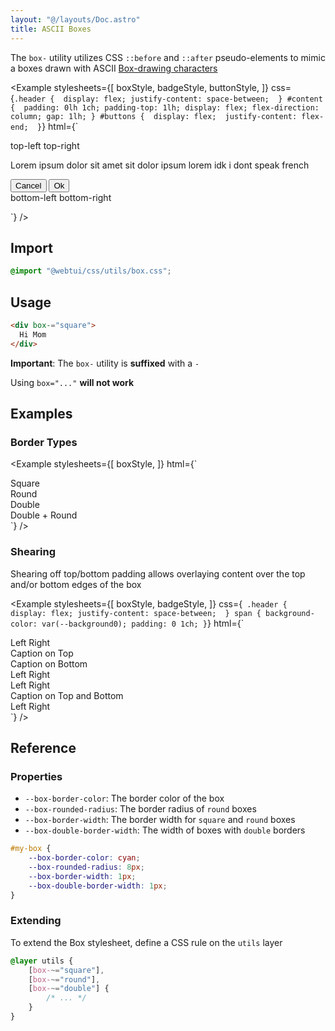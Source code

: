 ```yaml
---
layout: "@/layouts/Doc.astro"
title: ASCII Boxes
---
```



The `box-` utility utilizes CSS `::before` and `::after` pseudo-elements to mimic a boxes drawn with ASCII [Box-drawing characters](https://en.wikipedia.org/wiki/Box-drawing_characters)

<Example 
    stylesheets={[
        boxStyle, 
        badgeStyle,
        buttonStyle,
    ]}
    css={`.header { 
    display: flex;
    justify-content: space-between; 
}
#content { 
    padding: 0lh 1ch;
    padding-top: 1lh;
    display: flex;
    flex-direction: column;
    gap: 1lh;
}
#buttons { 
    display: flex; 
    justify-content: flex-end; 
}`}
    html={`<div box-="square" shear-="both">
    <div class="header">
        <span is-="badge" variant-="background0">top-left</span>
        <span is-="badge" variant-="background0">top-right</span>
    </div>
    <div id="content">
        <p>Lorem ipsum dolor sit amet sit dolor ipsum lorem idk i dont speak french</p>
        <div id="buttons">
            <button box-="round">Cancel</button>
            <button box-="round">Ok</button>
        </div>
    </div>
    <div class="header">
        <span is-="badge" variant-="background0">bottom-left</span>
        <span is-="badge" variant-="background0">bottom-right</span>
    </div>
</div>`}
/>

## Import

```css
@import "@webtui/css/utils/box.css";
```

## Usage

```html
<div box-="square">
  Hi Mom
</div>
```

**Important**: The `box-` utility is **suffixed** with a `-`

Using `box="..."` **will not work**

## Examples

### Border Types

<Example 
    stylesheets={[
        boxStyle, 
    ]}
    html={`
<div box-="square">Square</div>
<div box-="round">Round</div>
<div box-="double">Double</div>
<div box-="double round">Double + Round</div>
`}
/>

### Shearing

Shearing off top/bottom padding allows overlaying content over the top and/or bottom edges of the box

<Example 
    stylesheets={[
        boxStyle, 
        badgeStyle,
    ]}
    css={`
    .header { 
        display: flex;
        justify-content: space-between; 
}
span {
    background-color: var(--background0);
    padding: 0 1ch;
}`}
    html={`
<!-- Shear off the top edge's padding -->
<div box-="square" shear-="top">
    <div class="header">
        <span>Left</span>
        <span>Right</span>
    </div>
    Caption on Top
</div>

<!-- Shear off the bottom edge's padding -->
<div box-="square" shear-="bottom">
    Caption on Bottom
    <div class="header">
        <span>Left</span>
        <span>Right</span>
    </div>
</div>

<!-- Shear off the padding of both top & bottom edges -->
<div box-="square" shear-="both">
    <div class="header">
        <span>Left</span>
        <span>Right</span>
    </div>
    Caption on Top and Bottom
    <div class="header">
        <span>Left</span>
        <span>Right</span>
    </div>
</div>
`}
/>

## Reference

### Properties

- `--box-border-color`: The border color of the box
- `--box-rounded-radius`: The border radius of `round` boxes
- `--box-border-width`: The border width for `square` and `round` boxes
- `--box-double-border-width`: The width of boxes with `double` borders

```css
#my-box {
    --box-border-color: cyan;
    --box-rounded-radius: 8px;
    --box-border-width: 1px;
    --box-double-border-width: 1px;
}
```

### Extending

To extend the Box stylesheet, define a CSS rule on the `utils` layer

```css
@layer utils {
    [box-~="square"], 
    [box-~="round"],
    [box-~="double"] {
        /* ... */
    }
}
